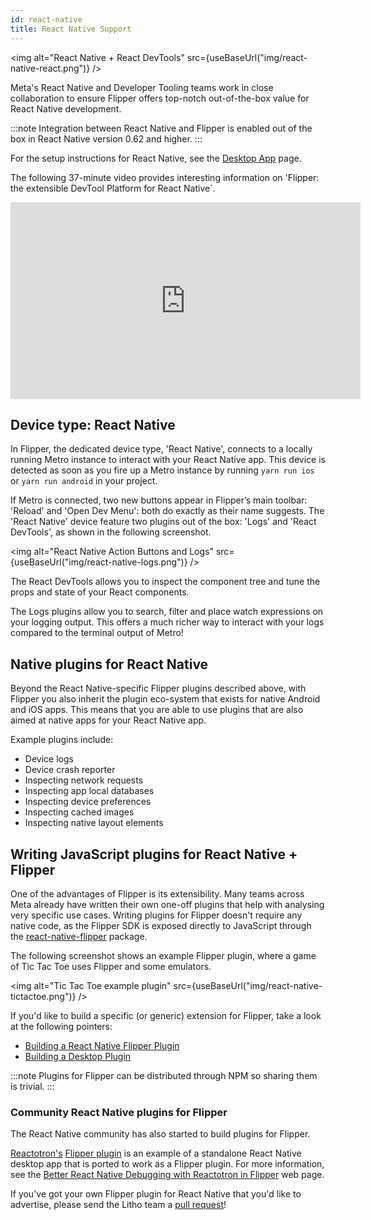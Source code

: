 ```yaml
---
id: react-native
title: React Native Support
---
```


<img alt="React Native + React DevTools" src={useBaseUrl("img/react-native-react.png")} />

Meta's React Native and Developer Tooling teams work in close collaboration to ensure Flipper offers top-notch out-of-the-box value for React Native development.

:::note
Integration between React Native and Flipper is enabled out of the box in React Native version 0.62 and higher.
:::

For the setup instructions for React Native, see the [Desktop App](../getting-started/index.mdx#setup-your-react-native-app) page.

The following 37-minute video provides interesting information on 'Flipper: the extensible DevTool Platform for React Native`.

<iframe width="560" height="315" src="https://www.youtube.com/embed/WltZTn3ODW4" frameborder="0" allow="accelerometer; autoplay; encrypted-media; gyroscope; picture-in-picture" allowfullscreen></iframe>
<br/>

## Device type: React Native

In Flipper, the dedicated device type, 'React Native', connects to a locally running Metro instance to interact with your React Native app. This device is detected as soon as you fire up a Metro instance by running `yarn run ios` or `yarn run android` in your project.

If Metro is connected, two new buttons appear in Flipper’s main toolbar: 'Reload' and 'Open Dev Menu': both do exactly as their name suggests. The 'React Native' device feature two plugins out of the box: 'Logs' and 'React DevTools', as shown in the following screenshot.

<img alt="React Native Action Buttons and Logs" src={useBaseUrl("img/react-native-logs.png")} />

The React DevTools allows you to inspect the component tree and tune the props and state of your React components.

The Logs plugins allow you to search, filter and place watch expressions on your logging output. This offers a much richer way to interact with your logs compared to the terminal output of Metro!

## Native plugins for React Native

Beyond the React Native-specific Flipper plugins described above, with Flipper you also inherit the plugin eco-system that exists for native Android and iOS apps. This means that you are able to use plugins that are also aimed at native apps for your React Native app.

Example plugins include:

* Device logs
* Device crash reporter
* Inspecting network requests
* Inspecting app local databases
* Inspecting device preferences
* Inspecting cached images
* Inspecting native layout elements

## Writing JavaScript plugins for React Native + Flipper

One of the advantages of Flipper is its extensibility. Many teams across Meta already have written their own one-off plugins that help with analysing very specific use cases.
Writing plugins for Flipper doesn't require any native code, as the Flipper SDK is exposed directly to JavaScript through the [react-native-flipper](https://www.npmjs.com/package/react-native-flipper) package.

The following screenshot shows an example Flipper plugin, where a game of Tic Tac Toe uses Flipper and some emulators.

<img alt="Tic Tac Toe example plugin" src={useBaseUrl("img/react-native-tictactoe.png")} />

If you'd like to build a specific (or generic) extension for Flipper, take a look at the following pointers:

* [Building a React Native Flipper Plugin](../tutorial/react-native.mdx)
* [Building a Desktop Plugin](../tutorial/js-setup.mdx)

:::note
Plugins for Flipper can be distributed through NPM so sharing them is trivial.
:::

### Community React Native plugins for Flipper

The React Native community has also started to build plugins for Flipper.

[Reactotron's](https://infinite.red/reactotron) [Flipper plugin](https://github.com/infinitered/flipper-plugin-reactotron) is an example of a standalone React Native desktop app that is ported to work as a Flipper plugin. For more information, see the [Better React Native Debugging with Reactotron in Flipper](https://shift.infinite.red/better-react-native-debugging-with-reactotron-in-flipper-6b823af29220) web page.

If you've got your own Flipper plugin for React Native that you'd like to advertise, please send the Litho team a [pull request](https://github.com/facebook/flipper/blob/main/docs/features/react-native.mdx)!
